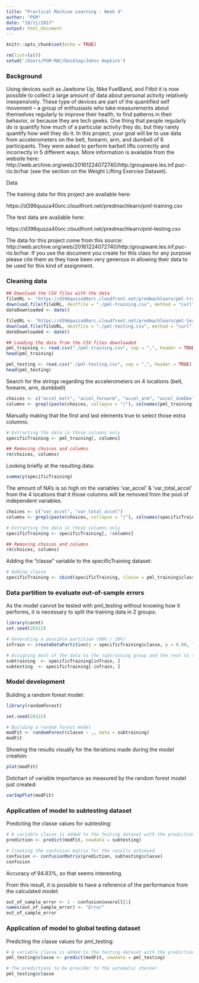 ```yaml
---
title: "Practical Machine Learning - Week 4"
author: "PGM"
date: "18/11/2017"
output: html_document
---
```


```r
knitr::opts_chunk$set(echo = TRUE)

rm(list=ls())
setwd('/Users/PGM-MAC/Desktop/Johns Hopkins')
```

### Background

Using devices such as Jawbone Up, Nike FuelBand, and Fitbit it is now possible to collect a large amount of data about personal activity relatively inexpensively. These type of devices are part of the quantified self movement – a group of enthusiasts who take measurements about themselves regularly to improve their health, to find patterns in their behavior, or because they are tech geeks. One thing that people regularly do is quantify how much of a particular activity they do, but they rarely quantify how well they do it. In this project, your goal will be to use data from accelerometers on the belt, forearm, arm, and dumbell of 6 participants. They were asked to perform barbell lifts correctly and incorrectly in 5 different ways. More information is available from the website here: http://web.archive.org/web/20161224072740/http:/groupware.les.inf.puc-rio.br/har (see the section on the Weight Lifting Exercise Dataset).

Data

The training data for this project are available here:

https://d396qusza40orc.cloudfront.net/predmachlearn/pml-training.csv

The test data are available here:

https://d396qusza40orc.cloudfront.net/predmachlearn/pml-testing.csv

The data for this project come from this source: http://web.archive.org/web/20161224072740/http:/groupware.les.inf.puc-rio.br/har. If you use the document you create for this class for any purpose please cite them as they have been very generous in allowing their data to be used for this kind of assignment.

### Cleaning data

```r
## Download the CSV files with the data
fileURL <- "https://d396qusza40orc.cloudfront.net/predmachlearn/pml-training.csv"
download.file(fileURL, destfile = "./pml-training.csv", method = "curl")
dateDownloaded <- date()

fileURL <- "https://d396qusza40orc.cloudfront.net/predmachlearn/pml-testing.csv"
download.file(fileURL, destfile = "./pml-testing.csv", method = "curl")
dateDownloaded <- date()

## Loading the data from the CSV files downloaded
pml_training <- read.csv("./pml-training.csv", sep = ",", header = TRUE)
head(pml_training)

pml_testing <- read.csv("./pml-testing.csv", sep = ",", header = TRUE)
head(pml_testing)
```

Search for the strings regarding the accelerometers on 4 locations (belt, forearm, arm, dumbbell)

```r
choices <- c("accel_belt", "accel_forearm", "accel_arm", "accel_dumbbell")
columns <- grepl(paste(choices, collapse = "|"), colnames(pml_training))
```

Manually making that the first and last elements true to select those extra columns:

```r
# Extracting the data in those columns only
specificTraining <- pml_training[, columns]

## Removing choices and columns
rm(choices, columns)
```

Looking briefly at the resulting data:

```r
summary(specificTraining)
```

The amount of NA's is so high on the variables 'var_accel' & 'var_total_accel' from the 4 locations that it those columns will be removed from the pool of independent variables.

```r
choices <- c("var_accel", "var_total_accel")
columns <- grepl(paste(choices, collapse = "|"), colnames(specificTraining))

# Extracting the data in those columns only
specificTraining <- specificTraining[, !columns]

## Removing choices and columns
rm(choices, columns)
```

Adding the "classe" variable to the specificTraining dataset:

```r
# Adding classe
specificTraining <- cbind(specificTraining, classe = pml_training$classe)
```

### Data partition to evaluate out-of-sample errors

As the model cannot be tested with pml_testing without knowing how it performs, it is necessary to split the training data in 2 groups:

```r
library(caret)
set.seed(28322)

# Generating a possible partition (80% / 20%)
inTrain <- createDataPartition(y = specificTraining$classe, p = 0.80, list = FALSE)

# Assigning most of the data to the subtraining group and the rest to the subtesting group 
subtraining  <- specificTraining[inTrain, ]
subtesting  <- specificTraining[-inTrain, ]
```

### Model development

Building a random forest model:

```r
library(randomForest)

set.seed(28322)

# Building a random forest model
modFit <- randomForest(classe ~ ., data = subtraining)
modFit
```

Showing the results visually for the iterations made during the model creation:

```r
plot(modFit)
```

Dotchart of variable importance as measured by the random forest model just created:

```r
varImpPlot(modFit)
```

### Application of model to subtesting dataset

Predicting the classe values for subtesting:

```r
# A variable classe is added to the testing dataset with the predictions
prediction <- predict(modFit, newdata = subtesting)

# Creating the confusion matrix for the results achieved
confusion <- confusionMatrix(prediction, subtesting$classe)
confusion
```

Accuracy of 94.83%, so that seems interesting.

From this result, it is possible to have a reference of the performance from the calculated model:

```r
out_of_sample_error <- 1 - confusion$overall[1]
names(out_of_sample_error) <- "Error"
out_of_sample_error
```

### Application of model to global testing dataset

Predicting the classe values for pml_testing:

```r
# A variable classe is added to the testing dataset with the predictions
pml_testing$classe <- predict(modFit, newdata = pml_testing)

# The predictions to be provider to the automatic checker
pml_testing$classe
```